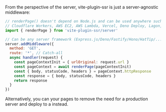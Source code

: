 
From the perspective of the server, vite-plugin-ssr is just a server-agnostic middleware:

```js
// renderPage() doesn't depend on Node.js and can be used anywhere such as
// Cloudflare Workers, AWS EC2, AWS Lambda, Vercel, Deno Deploy, Lagon, ...
import { renderPage } from 'vite-plugin-ssr/server'

// Can be any server framework (Express.js/Deno/Fastify/Hono/HatTip/...)
server.addMiddleware({
  method: 'GET',
  route: '*', // Catch-all
  async handler(request) {
    const pageContextInit = { urlOriginal: request.url }
    const pageContext = await renderPage(pageContextInit)
    const { body, statusCode, headers } = pageContext.httpResponse
    const response = { body, statusCode, headers }
    return response
  }
})
```

Alternatively, you can <Link text="pre-render" href="/pre-rendering" /> your pages to remove the need for a production server and deploy to a <Link text="static host" href="/static-hosts" /> instead.
